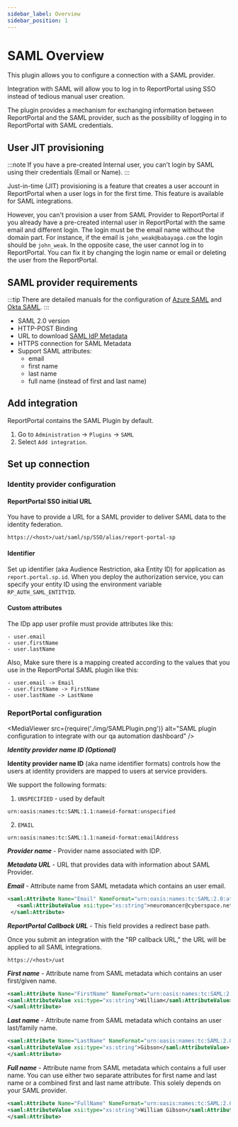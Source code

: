 ```yaml
---
sidebar_label: Overview
sidebar_position: 1
---
```


# SAML Overview

This plugin allows you to configure a connection with a SAML provider.

Integration with SAML will allow you to log in to ReportPortal using SSO
instead of tedious manual user creation.

The plugin provides a mechanism for exchanging information between ReportPortal
and the SAML provider, such as the possibility of logging in to ReportPortal
with SAML credentials.

## User JIT provisioning

:::note
If you have a pre-created Internal user, you can't login by SAML using their
credentials (Email or Name).
:::

Just-in-time (JIT) provisioning is a feature that creates a user account in
ReportPortal when a user logs in for the first time. This feature is available
for SAML integrations.

However, you can't provision a user from SAML Provider to ReportPortal if you
already have a pre-created internal user in ReportPortal with the same email
and different login. The login must be the email name without the domain part.
For instance, if the email is `john_weak@babayaga.com` the login should be
`john_weak`.
In the opposite case, the user cannot log in to ReportPortal.
You can fix it by changing the login name or email or deleting the user from
the ReportPortal.

## SAML provider requirements

:::tip
There are detailed manuals for the configuration of
[Azure SAML](/plugins/authorization/SamlProviders/AzureSaml)
and [Okta SAML](/plugins/authorization/SamlProviders/OktaSaml).
:::

- SAML 2.0 version
- HTTP-POST Binding
- URL to download [SAML IdP Metadata](https://en.wikipedia.org/wiki/SAML_metadata#Identity_provider_metadata)
- HTTPS connection for SAML Metadata
- Support SAML attributes:
    - email
    - first name
    - last name
    - full name (instead of first and last name)

## Add integration

ReportPortal contains the SAML Plugin by default.

1. Go to `Administration` -> `Plugins` -> `SAML`
2. Select `Add integration`.

## Set up connection

### Identity provider configuration

#### ReportPortal SSO initial URL
You have to provide a URL for a SAML provider to deliver SAML data to the
identity federation.

```url
https://<host>/uat/saml/sp/SSO/alias/report-portal-sp
```

#### Identifier

Set up identifier (aka Audience Restriction, aka Entity ID) for application as
`report.portal.sp.id`.
When you deploy the authorization service, you can specify your entity ID using
the environment variable `RP_AUTH_SAML_ENTITYID`.

#### Custom attributes

The IDp app user profile must provide attributes like this:

```
- user.email
- user.firstName
- user.lastName
```

Also, Make sure there is a mapping created according to the values that you use
in the ReportPortal SAML plugin like this:

```
- user.email -> Email
- user.firstName -> FirstName
- user.lastName -> LastName
```

### ReportPortal configuration

<MediaViewer src={require('./img/SAMLPlugin.png')} alt="SAML plugin
configuration to integrate with our qa automation dashboard" />

***Identity provider name ID (Optional)***

**Identity provider name ID** (aka name identifier formats) controls how the
users at identity providers are mapped to users at service providers.

We support the following formats:

1. `UNSPECIFIED` - used by default

```urn
urn:oasis:names:tc:SAML:1.1:nameid-format:unspecified
```

2. `EMAIL`

```urn
urn:oasis:names:tc:SAML:1.1:nameid-format:emailAddress
```

***Provider name*** - Provider name associated with IDP.

***Metadata URL*** - URL that provides data with information about SAML Provider.

***Email*** - Attribute name from SAML metadata which contains an user email.

```xml
<saml:Attribute Name="Email" NameFormat="urn:oasis:names:tc:SAML:2.0:attrname-format:uri">
   <saml:AttributeValue xsi:type="xs:string">neuromancer@cyberspace.net</saml:AttributeValue>
 </saml:Attribute>
```

***ReportPortal Callback URL*** - This field provides a redirect base path.

Once you submit an integration with the "RP callback URL," the URL will be
applied to all SAML integrations.

```url
https://<host>/uat
```

***First name*** - Attribute name from SAML metadata which contains an user first/given name.

```xml
<saml:Attribute Name="FirstName" NameFormat="urn:oasis:names:tc:SAML:2.0:attrname-format:uri">
<saml:AttributeValue xsi:type="xs:string">William</saml:AttributeValue>
</saml:Attribute>
```

***Last name*** - Attribute name from SAML metadata which contains an user last/family name.

```xml
<saml:Attribute Name="LastName" NameFormat="urn:oasis:names:tc:SAML:2.0:attrname-format:uri">
<saml:AttributeValue xsi:type="xs:string">Gibson</saml:AttributeValue>
</saml:Attribute>
```

***Full name*** - Attribute name from SAML metadata which contains a full user name. You can use either two separate attributes for first name and last name or a combined first and last name attribute. This solely depends on your SAML provider.

```xml
<saml:Attribute Name="FullName" NameFormat="urn:oasis:names:tc:SAML:2.0:attrname-format:uri">
<saml:AttributeValue xsi:type="xs:string">William Gibson</saml:AttributeValue>
</saml:Attribute>
```
